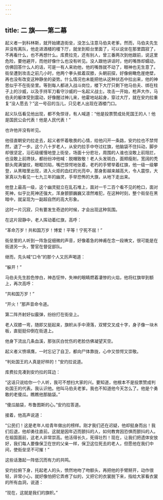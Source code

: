 ```yaml
---
---
---
```

title: 二 旗——第二幕
---





起义者一到科林斯，就开始建造街垒，没怎么注意马伯夫老爹。然而，马伯夫先生并没有离队，他走进酒楼的楼下厅，就坐到柜台里面了，可以说坐在那里圆寂了，不再看什么，也不再想什么。库费拉克，还有别人，曾三番两次到他跟前，说这里危险，要他避开，而他好像什么也没有听见。没人跟他讲话时，他的嘴唇却蠕动，仿佛回答什么人的话，可是一有人来劝他，他的嘴唇就不动了，眼神也无生意了。街垒遭到攻击之前几小时，他两个拳头抵着双膝，头朝前探，好像俯瞰危崖绝壁，再也没有改变这种静坐的姿势。什么情况也未能把他从这种状态中拉出来，他的神思似乎不在街垒里。等到每人都进入战斗岗位，楼下大厅只剩下他马伯夫、绑在柱子上的沙威，以及手持军刀看守沙威的一名起义战士。攻击一开始，枪声大作，马伯夫的躯体受到震动，好像醒过神儿来，他霍地站起身，穿过大厅，就在安灼拉重复“没人愿去？”这一号召的当儿，只见老人出现在酒楼门口。

起义队伍看见他出现，都不免惊讶，有人喊道：“他是投票赞成处死国王的人！他是国民公会代表！他是人民代表！”

也许他并没有听见。

他径直朝安灼拉走去，起义者怀着敬畏的心情，给他闪开一条路，安灼拉也不禁愕然，退了一步。这个八十岁老人，从安灼拉手中夺过红旗，他脑袋不住抖动，脚步却很坚定，沿石级缓慢地登上街垒，场面十分悲壮，周围的人谁也没敢上前阻拦，也没敢上前搀扶，都纷纷冲他喊：脱帽致敬！老人头发斑白，面颊瘦削，宽阔的秃额头爬满皱纹，眼眶凹陷，嘴巴惊愕地张着，老朽的手臂举着红旗，他一级一级攀登，从黑暗里出现，进入火炬的血红的光亮中，那身影越来越高大，令人震惊，大家真以为看见一七九三年的幽灵，手举恐怖的大旗，从地下走出来。

他登上最高一级，这个幽灵挺立在乱石堆上，面对一千二百个看不见的枪口，面对死神，似乎比死神还强大，浑身颤颤巍巍又凛然难犯，在这种时刻，整个街垒在黑暗中，就呈现为一副超自然的高大形象。

这时一片沉寂，只有要发生奇迹的时候，才会出现这种氛围。

在这片寂静中，老人挥动着红旗，高呼：

“革命万岁！共和国万岁！博爱！平等！宁死不屈！”

街垒里的人听到一阵急促细微的声音，好像着急的神甫在念一段祷文，很可能是在街道另一头，警官在督促部队。

继而，先头喊“口令”的那个人又厉声喝道：

“躲开！”

马伯夫先生脸色惨白，神态怔忡，失神的眼睛燃着凄惨的火焰，他将红旗举到额上，再次高呼：

“共和国万岁！”

“开火！”那声音命令道。

第二阵齐射好似霰弹，纷纷打在街垒上。

老人双膝一弯，随即又挺起来，旗帜从手中滑落，双臂交叉成十字，身子像一块木板，直挺挺仰倒在街道上。

他身下流出几条血溪，那张灰白忧伤的老脸仿佛凝望天空。

起义者义愤填膺，一时忘记了自卫，都向尸体靠拢，心中又惊愕又崇敬。

“判处国王的人真是好样的！”安灼拉说道。

库费拉克凑到安灼拉的耳边：

“这话只说给你一个人听，我可不想扫大家的兴。要知道，他根本不是投票赞成判处国王的代表。我认识他。他叫马伯夫老爹。我也不知道他今天怎么了。他是个勇敢的老傻瓜。瞧瞧他那脑袋。”

“傻瓜脑袋，布鲁图斯的心。”安灼拉答道。

接着，他高声说道：

“公民们！这是老年人给青年做出的榜样。刚才我们还在迟疑，他却挺身而出！我们后退，他却勇往直前。这就是因年迈而颤抖的人，如何教育因恐惧而颤抖的人。在祖国面前，这老人非常崇高。他活得长久，死得壮烈！现在，让我们把遗体安放好，我们每人要像保卫在世的父亲一样，保卫这位死去的老人，但愿他在我们中间，使街垒坚不可摧！”

这些话激起一阵低沉而有力的共鸣。

安灼拉俯下身，托起老人的头，愤然地吻了吻额头，再把他的手臂掰开，动作很轻，非常小心，就好像怕把它弄疼了似的，又把它的衣裳脱下来，指给大家看衣裳的所有血洞，说道：

“现在，这就是我们的旗帜。”